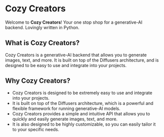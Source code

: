 ###

# Cozy Creators

Welcome to **Cozy Creators**! Your one stop shop for a generative-AI backend. Lovingly written in Python.

## What is Cozy Creators?

Cozy Creators is a generative-AI backend that allows you to generate images, text, and more. It is built on top of the
Diffusers architecture, and is designed to be easy to use and integrate into your projects.

## Why Cozy Creators?

- Cozy Creators is designed to be extremely easy to use and integrate into your projects.
- It is built on top of the Diffusers architecture, which is a powerful and flexible framework for running generative-AI
  models.
- Cozy Creators provides a simple and intuitive API that allows you to quickly and easily generate images, text, and
  more.
- It is also designed to be highly customizable, so you can easily tailor it to your specific needs.

